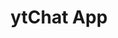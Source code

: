 ---
layout: '../../../layouts/project-layout.astro'

title: ytChat App
slug: es/proyectos/yt-chat
type: Frontend Development
description: Proyecto open-source. Personaliza visualmente el Chat de tu streaming en Youtube.
tools: [React, Jotai]
demo: https://yt-chat.vercel.app
---